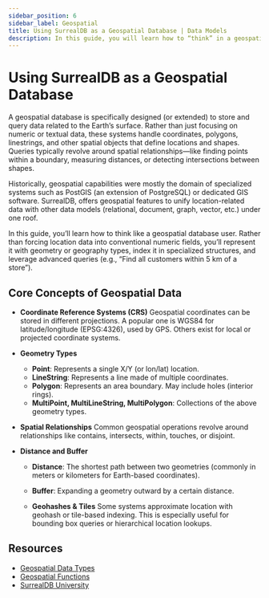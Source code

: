 ```yaml
---
sidebar_position: 6
sidebar_label: Geospatial
title: Using SurrealDB as a Geospatial Database | Data Models
description: In this guide, you will learn how to “think” in a geospatial model and show how SurrealDB helps you implement these concepts seamlessly.
---
```


# Using SurrealDB as a Geospatial Database

A geospatial database is specifically designed (or extended) to store and query data related to the Earth’s surface. Rather than just focusing on numeric or textual data, these systems handle coordinates, polygons, linestrings, and other spatial objects that define locations and shapes. Queries typically revolve around spatial relationships—like finding points within a boundary, measuring distances, or detecting intersections between shapes.

Historically, geospatial capabilities were mostly the domain of specialized systems such as PostGIS (an extension of PostgreSQL) or dedicated GIS software.  SurrealDB, offers geospatial features to unify location-related data with other data models (relational, document, graph, vector, etc.) under one roof.

In this guide, you’ll learn how to think like a geospatial database user. Rather than forcing location data into conventional numeric fields, you’ll represent it with geometry or geography types, index it in specialized structures, and leverage advanced queries (e.g., “Find all customers within 5 km of a store”).

## Core Concepts of Geospatial Data

- **Coordinate Reference Systems (CRS)**
  Geospatial coordinates can be stored in different projections. A popular one is WGS84 for latitude/longitude (EPSG:4326), used by GPS. Others exist for local or projected coordinate systems.

- **Geometry Types**

  - **Point**: Represents a single X/Y (or lon/lat) location.
  - **LineString**: Represents a line made of multiple coordinates.
  - **Polygon**: Represents an area boundary. May include holes (interior rings).
  - **MultiPoint, MultiLineString, MultiPolygon**: Collections of the above geometry types.

- **Spatial Relationships**
  Common geospatial operations revolve around relationships like contains, intersects, within, touches, or disjoint.

- **Distance and Buffer**

  - **Distance**: The shortest path between two geometries (commonly in meters or kilometers for Earth-based coordinates).

  - **Buffer**: Expanding a geometry outward by a certain distance.

  - **Geohashes & Tiles**
    Some systems approximate location with geohash or tile-based indexing. This is especially useful for bounding box queries or hierarchical location lookups.

## Resources

- [Geospatial Data Types](/docs/surrealql/datamodel/geometries)
- [Geospatial Functions](/docs/surrealql/functions/database/geo)
- [SurrealDB University](/learn/book/chapter-10)
